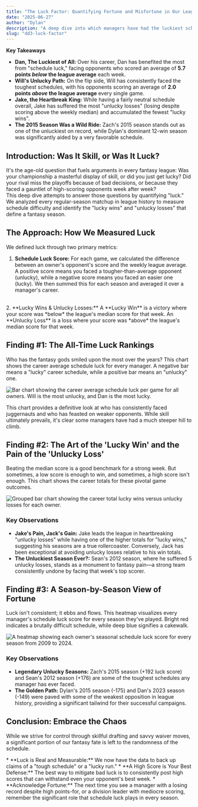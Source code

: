 ```yaml
---
title: "The Luck Factor: Quantifying Fortune and Misfortune in Our League"
date: "2025-06-27"
author: "Dylan"
description: "A deep dive into which managers have had the luckiest schedules, the most 'lucky wins', and the most 'unlucky losses' throughout the league's history."
slug: "dd3-luck-factor"
---
```

**Key Takeaways**
<Callout type="info">
  *   **Dan, The Luckiest of All:** Over his career, Dan has benefited the most from "schedule luck," facing opponents who scored an average of **5.7 points *below* the league average** each week.
  *   **Will's Unlucky Path:** On the flip side, Will has consistently faced the toughest schedules, with his opponents scoring an average of **2.0 points *above* the league average** every single game.
  *   **Jake, the Heartbreak King:** While having a fairly neutral schedule overall, Jake has suffered the most "unlucky losses" (losing despite scoring above the weekly median) and accumulated the fewest "lucky wins".
  *   **The 2015 Season Was a Wild Ride:** Zach's 2015 season stands out as one of the unluckiest on record, while Dylan's dominant 12-win season was significantly aided by a very favorable schedule.
</Callout>

## Introduction: Was It Skill, or Was It Luck?

It's the age-old question that fuels arguments in every fantasy league: Was your championship a masterful display of skill, or did you just get lucky? Did your rival miss the playoffs because of bad decisions, or because they faced a gauntlet of high-scoring opponents week after week?
<br />
This deep dive attempts to answer those questions by quantifying "luck." We analyzed every regular-season matchup in league history to measure schedule difficulty and identify the "lucky wins" and "unlucky losses" that define a fantasy season.

## The Approach: How We Measured Luck

We defined luck through two primary metrics:
<br />
1.  **Schedule Luck Score:** For each game, we calculated the difference between an owner's opponent's score and the weekly league average. A positive score means you faced a tougher-than-average opponent (unlucky), while a negative score means you faced an easier one (lucky). We then summed this for each season and averaged it over a manager's career.
<br />
2.  **Lucky Wins & Unlucky Losses:** A **Lucky Win** is a victory where your score was *below* the league's median score for that week. An **Unlucky Loss** is a loss where your score was *above* the league's median score for that week. 
<SectionBreak />

## Finding #1: The All-Time Luck Rankings

Who has the fantasy gods smiled upon the most over the years? This chart shows the career average schedule luck for every manager. A negative bar means a "lucky" career schedule, while a positive bar means an "unlucky" one.

<Image
  src="chart_dd3_career_schedule_luck.png"
  alt="Bar chart showing the career average schedule luck per game for all owners. Will is the most unlucky, and Dan is the most lucky."
  width={900}
  height={700}
  layout="responsive"
  priority
  caption="Chart 1: Career Average Schedule Luck. The further left (blue), the luckier the schedule; the further right (red), the unluckier."
/>

This chart provides a definitive look at who has consistently faced juggernauts and who has feasted on weaker opponents. While skill ultimately prevails, it's clear some managers have had a much steeper hill to climb.

<SectionBreak />

## Finding #2: The Art of the 'Lucky Win' and the Pain of the 'Unlucky Loss'

Beating the median score is a good benchmark for a strong week. But sometimes, a low score is enough to win, and sometimes, a high score isn't enough. This chart shows the career totals for these pivotal game outcomes.

<Image
  src="chart_dd3_career_lucky_unlucky_games.png"
  alt="Grouped bar chart showing the career total lucky wins versus unlucky losses for each owner."
  width={900}
  height={600}
  layout="responsive"
  caption="Chart 2: A career tally of winning with a subpar score ('lucky wins') versus losing with a strong score ('unlucky losses')."
/>

### Key Observations
*   **Jake's Pain, Jack's Gain:** Jake leads the league in heartbreaking "unlucky losses" while having one of the higher totals for "lucky wins," suggesting his seasons are a true rollercoaster. Conversely, Jack has been exceptional at avoiding unlucky losses relative to his win totals.
*   **The Unluckiest Season Ever?:** Sean's 2012 season, where he suffered 5 unlucky losses, stands as a monument to fantasy pain—a strong team consistently undone by facing that week's top scorer.

<SectionBreak />

## Finding #3: A Season-by-Season View of Fortune

Luck isn't consistent; it ebbs and flows. This heatmap visualizes every manager's schedule luck score for every season they've played. Bright red indicates a brutally difficult schedule, while deep blue signifies a cakewalk.

<Image
  src="chart_dd3_season_by_season_luck_heatmap.png"
  alt="A heatmap showing each owner's seasonal schedule luck score for every season from 2009 to 2024."
  width={1200}
  height={800}
  layout="responsive"
  caption="Chart 3: A historical map of fortune. Red cells are 'unlucky' seasons, and blue cells are 'lucky' ones."
/>

### Key Observations
*   **Legendary Unlucky Seasons:** Zach's 2015 season (+192 luck score) and Sean's 2012 season (+176) are some of the toughest schedules any manager has ever faced.
*   **The Golden Path:** Dylan's 2015 season (-175) and Dan's 2023 season (-149) were paved with some of the weakest opposition in league history, providing a significant tailwind for their successful campaigns.

<SectionBreak />

## Conclusion: Embrace the Chaos

While we strive for control through skillful drafting and savvy waiver moves, a significant portion of our fantasy fate is left to the randomness of the schedule.

<Callout type="conclusion">
  *   **Luck is Real and Measurable:** We now have the data to back up claims of a "tough schedule" or a "lucky run."
  *   **A High Score is Your Best Defense:** The best way to mitigate bad luck is to consistently post high scores that can withstand even your opponent's best week.
  *   **Acknowledge Fortune:** The next time you see a manager with a losing record despite high points-for, or a division leader with mediocre scoring, remember the significant role that schedule luck plays in every season.
</Callout>